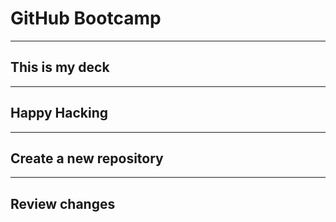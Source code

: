 <!-- deck.mdx -->

# GitHub Bootcamp

---

## This is my deck

---

## Happy Hacking


---

## Create a new repository


---

## Review changes
